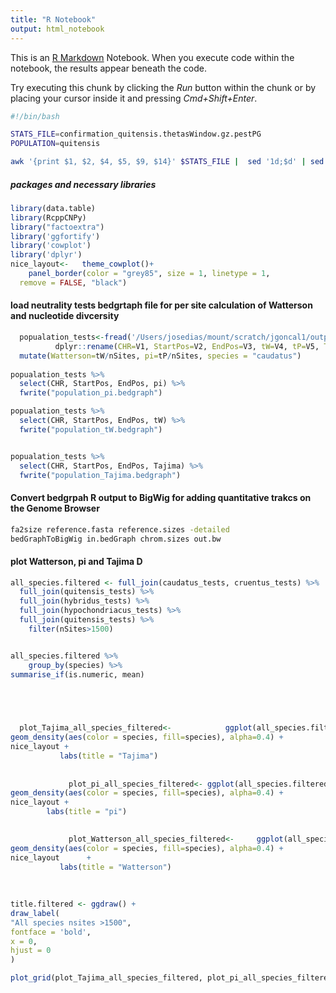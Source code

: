 ```yaml
---
title: "R Notebook"
output: html_notebook
---
```


This is an [R Markdown](http://rmarkdown.rstudio.com) Notebook. When you execute code within the notebook, the results appear beneath the code. 

Try executing this chunk by clicking the *Run* button within the chunk or by placing your cursor inside it and pressing *Cmd+Shift+Enter*. 

```bash
#!/bin/bash

STATS_FILE=confirmation_quitensis.thetasWindow.gz.pestPG
POPULATION=quitensis

awk '{print $1, $2, $4, $5, $9, $14}' $STATS_FILE |  sed '1d;$d' | sed 's/(/\t/g' | sed 's/)/\t/g' | sed 's/,/\t/g' | awk '{print $7, $5, $6, $8, $9, $10, $11}' | sed 's/ /\t/g' | sort -k1,1 -k2,2n > $POPULATION_tests.bedgraph
```



##### packages and necessary libraries
```r
library(data.table)
library(RcppCNPy)
library("factoextra")
library('ggfortify')
library('cowplot')
library('dplyr')
nice_layout<-   theme_cowplot()+
    panel_border(color = "grey85", size = 1, linetype = 1,
  remove = FALSE, "black") 
```




#### load neutrality tests bedgrtaph file for per site calculation of Watterson and nucleotide divcersity

```r
  popualation_tests<-fread('/Users/josedias/mount/scratch/jgoncal1/outputs/caudatus_tests.bedgraph') %>%
          dplyr::rename(CHR=V1, StartPos=V2, EndPos=V3, tW=V4, tP=V5, Tajima=V6, nSites=V7) %>%
  mutate(Watterson=tW/nSites, pi=tP/nSites, species = "caudatus")
  
popualation_tests %>%
  select(CHR, StartPos, EndPos, pi) %>%
  fwrite("population_pi.bedgraph")

popualation_tests %>%
  select(CHR, StartPos, EndPos, tW) %>%
  fwrite("population_tW.bedgraph")


popualation_tests %>%
  select(CHR, StartPos, EndPos, Tajima) %>%
  fwrite("population_Tajima.bedgraph")


```


#### Convert bedgrpah R output to BigWig for adding quantitative trakcs on the Genome Browser

```bash
fa2size reference.fasta reference.sizes -detailed
bedGraphToBigWig in.bedGraph chrom.sizes out.bw
```


#### plot Watterson, pi and Tajima D

```r
all_species.filtered <- full_join(caudatus_tests, cruentus_tests) %>%
  full_join(quitensis_tests) %>%
  full_join(hybridus_tests) %>%
  full_join(hypochondriacus_tests) %>%
  full_join(quitensis_tests) %>%
    filter(nSites>1500)


all_species.filtered %>%
    group_by(species) %>%
summarise_if(is.numeric, mean)



    

  plot_Tajima_all_species_filtered<-            ggplot(all_species.filtered, aes(x=Tajima)) +
geom_density(aes(color = species, fill=species), alpha=0.4) +
nice_layout +
           labs(title = "Tajima")
      
      
             plot_pi_all_species_filtered<- ggplot(all_species.filtered, aes(x=pi)) +
geom_density(aes(color = species, fill=species), alpha=0.4) +
nice_layout +
        labs(title = "pi")

                   
             plot_Watterson_all_species_filtered<-     ggplot(all_species.filtered, aes(x=Watterson)) +
geom_density(aes(color = species, fill=species), alpha=0.4) +
nice_layout      +     
           labs(title = "Watterson")
           
         
           
title.filtered <- ggdraw() + 
draw_label(
"All species nsites >1500",
fontface = 'bold',
x = 0,
hjust = 0
) 

plot_grid(plot_Tajima_all_species_filtered, plot_pi_all_species_filtered, plot_Watterson_all_species_filtered, labels="AUTO", title.filtered)

```